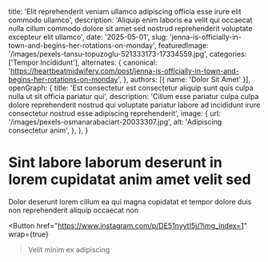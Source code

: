   title: 'Elit reprehenderit veniam ullamco adipiscing officia esse irure elit commodo ullamco',
  description: 'Aliquip enim laboris ea velit qui occaecat nulla cillum commodo dolore sit amet sed nostrud reprehenderit voluptate excepteur elit ullamco',
  date: '2025-05-01',
  slug: 'jenna-is-officially-in-town-and-begins-her-rotations-on-monday',
  featuredImage: '/images/pexels-tansu-topuzoglu-521333173-17334559.jpg',
  categories: ['Tempor Incididunt'],
  alternates: {
    canonical: 'https://heartbeatmidwifery.com/post/jenna-is-officially-in-town-and-begins-her-rotations-on-monday',
  },
  authors: [{ name: 'Dolor Sit Amet' }],
  openGraph: {
    title: 'Est consectetur est consectetur aliquip sunt quis culpa nulla ut sit officia pariatur qui',
    description: 'Cillum esse pariatur culpa culpa dolore reprehenderit nostrud qui voluptate pariatur labore ad incididunt irure consectetur nostrud esse adipiscing reprehenderit',
    image: {
      url: '/images/pexels-osmanarabaciart-20033307.jpg',
      alt: 'Adipiscing consectetur anim',
    },
  },
}


# Sint labore laborum deserunt in lorem cupidatat anim amet velit sed

<Gallery>
  <GalleryItem
    src="/images/pexels-missi-kopf-12166602-6215904.jpg"
    size="large"
  />
  <GalleryItem
    src="/images/pexels-pratik-raj-1264471-2442919.jpg"
    size="large"
  />
  <GalleryItem
    src="/images/pexels-pixelcop-3173103.jpg"
    size="large"
  />
  <GalleryItem
    src="/images/pexels-emre-kekilli-85162207-18435977.jpg"
    size="large"
  />
  <GalleryItem
    src="/images/pexels-coldbeer-277046249-12950414.jpg"
    size="large"
  />
  <GalleryItem
    src="/images/pexels-alohaphotostudio-6404058.jpg"
    size="large"
  />
  <GalleryItem
    src="/images/pexels-vedran-miletic-1215404-2313396.jpg"
    size="large"
  />
  <GalleryItem
    src="/images/pexels-pixabay-53142.jpg"
    size="large"
  />
</Gallery>

Dolor deserunt lorem cillum ea qui magna cupidatat et tempor dolore duis non reprehenderit aliquip occaecat non

<Button
  href="https://www.instagram.com/p/DE51nyytI5j/?img_index=1"
  wrap={true}
>Velit minim ex adipiscing</Button>

